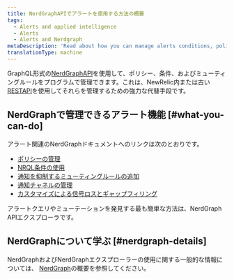 ```yaml
---
title: NerdGraphAPIでアラートを使用する方法の概要
tags:
  - Alerts and applied intelligence
  - Alerts
  - Alerts and Nerdgraph
metaDescription: 'Read about how you can manage alerts conditions, policies, and muting rules using NerdGraph.'
translationType: machine
---
```




GraphQL形式の[NerdGraphAPI](/docs/apis/nerdgraph/get-started/introduction-new-relic-nerdgraph)を使用して、ポリシー、条件、およびミューティングルールをプログラムで管理できます。これは、NewRelic内または古い[RESTAPI](/docs/alerts/rest-api-alerts/new-relic-alerts-rest-api/rest-api-calls-new-relic-alerts)を使用してそれらを管理するための強力な代替手段です。

## NerdGraphで管理できるアラート機能 [#what-you-can-do]

アラート関連のNerdGraphドキュメントへのリンクは次のとおりです。

* [ポリシーの管理](/docs/alerts/alerts-nerdgraph/nerdgraph-examples/nerdgraph-api-alerts-policies)
* [NRQL条件の使用](/docs/alerts/alerts-nerdgraph/nerdgraph-examples/nerdgraph-api-alerts-nrql-conditions)
* [通知を抑制するミューティングルールの追加](/docs/alerts/new-relic-alerts/managing-notification-channels/muting-rules-suppress-notifications)
* [通知チャネルの管理](/docs/alerts-applied-intelligence/new-relic-alerts/alerts-nerdgraph/nerdgraph-api-notification-channels)
* [カスタマイズによる信号ロスとギャップフィリング](/docs/alerts-applied-intelligence/new-relic-alerts/alerts-nerdgraph/nerdgraph-api-loss-signal-gap-filling)

アラートクエリやミューテーションを発見する最も簡単な方法は、NerdGraph APIエクスプローラです。

## NerdGraphについて学ぶ [#nerdgraph-details]

NerdGraphおよびNerdGraphエクスプローラーの使用に関する一般的な情報については、 [NerdGraph](/docs/apis/nerdgraph/get-started/introduction-new-relic-nerdgraph)の概要を参照してください。